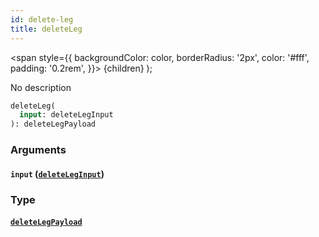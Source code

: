 ```yaml
---
id: delete-leg
title: deleteLeg
---
```


<span
style={{
      backgroundColor: color,
      borderRadius: '2px',
      color: '#fff',
      padding: '0.2rem',
    }}>
{children}
</span>
);

No description

```graphql
deleteLeg(
  input: deleteLegInput
): deleteLegPayload

```

### Arguments

#### `input` ([`deleteLegInput`](/v1/inputs/delete-leg-input))

### Type

#### [`deleteLegPayload`](/v1/objects/delete-leg-payload)
